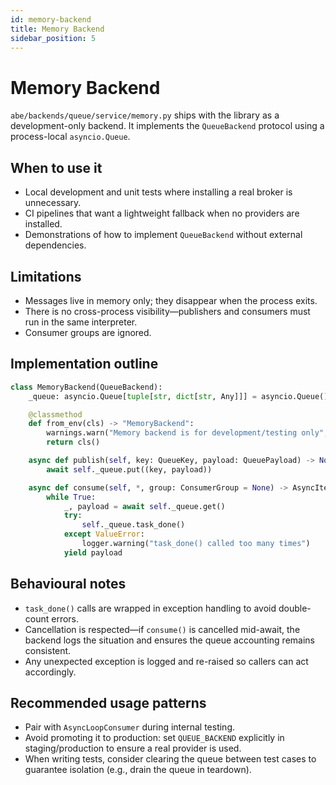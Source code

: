 ```yaml
---
id: memory-backend
title: Memory Backend
sidebar_position: 5
---
```


# Memory Backend

`abe/backends/queue/service/memory.py` ships with the library as a development-only backend. It implements the `QueueBackend` protocol using a process-local `asyncio.Queue`.

## When to use it

- Local development and unit tests where installing a real broker is unnecessary.
- CI pipelines that want a lightweight fallback when no providers are installed.
- Demonstrations of how to implement `QueueBackend` without external dependencies.

## Limitations

- Messages live in memory only; they disappear when the process exits.
- There is no cross-process visibility—publishers and consumers must run in the same interpreter.
- Consumer groups are ignored.

## Implementation outline

```python title="abe/backends/queue/service/memory.py"
class MemoryBackend(QueueBackend):
    _queue: asyncio.Queue[tuple[str, dict[str, Any]]] = asyncio.Queue()

    @classmethod
    def from_env(cls) -> "MemoryBackend":
        warnings.warn("Memory backend is for development/testing only", UserWarning)
        return cls()

    async def publish(self, key: QueueKey, payload: QueuePayload) -> None:
        await self._queue.put((key, payload))

    async def consume(self, *, group: ConsumerGroup = None) -> AsyncIterator[QueueMessage]:
        while True:
            _, payload = await self._queue.get()
            try:
                self._queue.task_done()
            except ValueError:
                logger.warning("task_done() called too many times")
            yield payload
```

## Behavioural notes

- `task_done()` calls are wrapped in exception handling to avoid double-count errors.
- Cancellation is respected—if `consume()` is cancelled mid-await, the backend logs the situation and ensures the queue accounting remains consistent.
- Any unexpected exception is logged and re-raised so callers can act accordingly.

## Recommended usage patterns

- Pair with `AsyncLoopConsumer` during internal testing.
- Avoid promoting it to production: set `QUEUE_BACKEND` explicitly in staging/production to ensure a real provider is used.
- When writing tests, consider clearing the queue between test cases to guarantee isolation (e.g., drain the queue in teardown).
